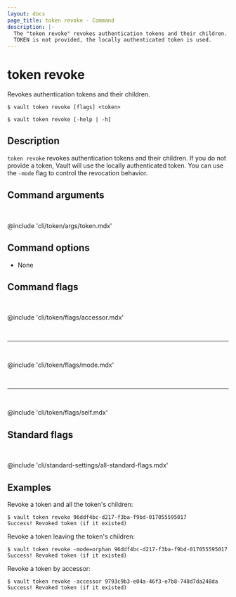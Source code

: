 ```yaml
---
layout: docs
page_title: token revoke - Command
description: |-
  The "token revoke" revokes authentication tokens and their children. If a
  TOKEN is not provided, the locally authenticated token is used.
---
```


# token revoke

Revokes authentication tokens and their children.

<CodeBlockConfig hideClipboard>

```shell-session
$ vault token revoke [flags] <token>

$ vault token revoke [-help | -h]
```

</CodeBlockConfig>

## Description

`token revoke` revokes authentication tokens and their children. If you do not 
provide a token, Vault will use the locally authenticated token. You can use the
 `-mode` flag to control the revocation behavior.

## Command arguments

<br />

@include 'cli/token/args/token.mdx'

## Command options

- None

## Command flags

<br />

@include 'cli/token/flags/accessor.mdx'

<br /><hr /><br />

@include 'cli/token/flags/mode.mdx'

<br /><hr /><br />

@include 'cli/token/flags/self.mdx'

## Standard flags

<br />

@include 'cli/standard-settings/all-standard-flags.mdx'

## Examples

Revoke a token and all the token's children:

```shell-session
$ vault token revoke 96ddf4bc-d217-f3ba-f9bd-017055595017
Success! Revoked token (if it existed)
```

Revoke a token leaving the token's children:

```shell-session
$ vault token revoke -mode=orphan 96ddf4bc-d217-f3ba-f9bd-017055595017
Success! Revoked token (if it existed)
```

Revoke a token by accessor:

```shell-session
$ vault token revoke -accessor 9793c9b3-e04a-46f3-e7b8-748d7da248da
Success! Revoked token (if it existed)
```